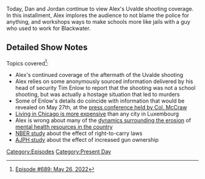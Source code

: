 {{DEFAULTSORT:
    #_EPISODE_0689:May 26, 2022
}}{{Episode
    | title           = May 26, 2022
    | caption         = Listen to this episode on [https://knowledgefight.libsyn.com/689-may-26-2022 Libsyn] [https://open.spotify.com/episode/09SWeavaicKZVnHXN3gjvJ Spotify], Read the [[Transcript/689: May 26, 2022|Unofficial Transcript]]
    | episodeNumber   = 689
    | length          = 01:29:22
    | airDate         = June 6, 2022
    | coverageDate    = May 26, 2022
    | episodeType     = [[:Category:Present Day|Present Day]]
    | previousEpisode = [[688: May 25, 2022]]
    | nextEpisode     = [[690: May 27, 2022]]
}}

{{Stub}}

Today, Dan and Jordan continue to view Alex's Uvalde shooting coverage.  In this installment, Alex implores the audience to not blame the police for anything, and workshops ways to make schools more like jails with a guy who used to work for Blackwater.

==Detailed Show Notes==

Topics covered<ref>[https://knowledgefight.com/research/2022/6/5/episode-689-may-26-2022 Episode #689: May 26, 2022]</ref>:

*Alex's continued coverage of the aftermath of the Uvalde shooting
*Alex relies on some anonymously sourced information delivered by his head of security Tim Enlow to report that the shooting was not a school shooting, but was actually a hostage situation that led to murders
*Some of Enlow's details do coincide with information that would be revealed on May 27th, at the [https://www.npr.org/2022/06/03/1102689126/uvalde-shooting-police-response press conference held by Col. McCraw]
*[https://www.rethinktokyo.com/sites/default/files/gl-2021-cost-of-living-city-ranking-mercer-0622.pdf Living in Chicago is more expensive] than any city in Luxembourg
*Alex is wrong about many of the [https://www.npr.org/2017/11/30/567477160/how-the-loss-of-u-s-psychiatric-hospitals-led-to-a-mental-health-crisis dynamics surrounding the erosion] of [https://origins.osu.edu/article/americas-long-suffering-mental-health-system?language_content_entity=en mental health resources in the country]
*[https://www.nber.org/papers/w23510 NBER study] about the effect of right-to-carry laws
*[https://ajph.aphapublications.org/doi/full/10.2105/AJPH.2013.301409 AJPH study] about the effect of increased gun ownership

[[Category:Episodes]]
[[Category:Present Day]]
